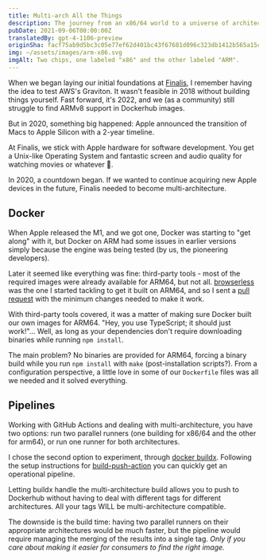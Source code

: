 ```yaml
---
title: Multi-arch All the Things
description: The journey from an x86/64 world to a universe of architectures.
pubDate: 2021-09-06T00:00:00Z
translatedBy: gpt-4-1106-preview
originSha: facf75ab9d5bc3c05e77ef62d401bc43f67681d096c323db1412b565a15cd49c
img: ~/assets/images/arm-x86.svg
imgAlt: Two chips, one labeled "x86" and the other labeled "ARM".
---
```


When we began laying our initial foundations at [Finalis](https://www.finalis.com), I remember having the idea to test AWS's Graviton.
It wasn't feasible in 2018 without building things yourself. Fast forward, it's 2022, and we (as a community) still struggle to find ARMv8 support in Dockerhub images.

But in 2020, something big happened: Apple announced the transition of Macs to Apple Silicon with a 2-year timeline.

At Finalis, we stick with Apple hardware for software development. You get a Unix-like Operating System and fantastic screen and audio quality for watching movies or whatever 🍿.

In 2020, a countdown began. If we wanted to continue acquiring new Apple devices in the future, Finalis needed to become multi-architecture.

## Docker

When Apple released the M1, and we got one, Docker was starting to "get along" with it, but Docker on ARM had some issues in earlier versions simply because the engine was being tested (by us, the pioneering developers).

Later it seemed like everything was fine: third-party tools - most of the required images were already available for ARM64, but not all. [browserless](https://github.com/browserless/chrome) was the one I started tackling to get it built on ARM64, and so I sent a [pull request](https://github.com/browserless/chrome/pull/1847) with the minimum changes needed to make it work.

With third-party tools covered, it was a matter of making sure Docker built our own images for ARM64. "Hey, you use TypeScript; it should just work!"... Well, as long as your dependencies don't require downloading binaries while running `npm install`.

The main problem? No binaries are provided for ARM64, forcing a binary build while you run `npm install` with `make` (post-installation scripts?). From a configuration perspective, a little love in some of our `Dockerfile` files was all we needed and it solved everything.

## Pipelines

Working with GitHub Actions and dealing with multi-architecture, you have two options: run two parallel runners (one building for x86/64 and the other for arm64), or run one runner for both architectures.

I chose the second option to experiment, through [docker buildx](https://docs.docker.com/build/buildx/). Following the setup instructions for [build-push-action](https://github.com/docker/build-push-action#path-context) you can quickly get an operational pipeline.

Letting buildx handle the multi-architecture build allows you to push to Dockerhub without having to deal with different tags for different architectures. All your tags WILL be multi-architecture compatible.

The downside is the build time: having two parallel runners on their appropriate architectures would be much faster, but the pipeline would require managing the merging of the results into a single tag. _Only if you care about making it easier for consumers to find the right image._
